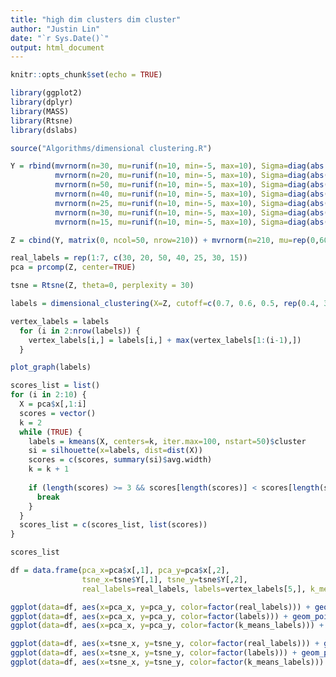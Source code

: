 ```yaml
---
title: "high dim clusters dim cluster"
author: "Justin Lin"
date: "`r Sys.Date()`"
output: html_document
---
```


```r
knitr::opts_chunk$set(echo = TRUE)

library(ggplot2)
library(dplyr)
library(MASS)
library(Rtsne)
library(dslabs)

source("Algorithms/dimensional clustering.R")
```


```r
Y = rbind(mvrnorm(n=30, mu=runif(n=10, min=-5, max=10), Sigma=diag(abs(rnorm(n=10, mean=0, sd=10)))),
          mvrnorm(n=20, mu=runif(n=10, min=-5, max=10), Sigma=diag(abs(rnorm(n=10, mean=0, sd=10)))),
          mvrnorm(n=50, mu=runif(n=10, min=-5, max=10), Sigma=diag(abs(rnorm(n=10, mean=0, sd=10)))),
          mvrnorm(n=40, mu=runif(n=10, min=-5, max=10), Sigma=diag(abs(rnorm(n=10, mean=0, sd=10)))),
          mvrnorm(n=25, mu=runif(n=10, min=-5, max=10), Sigma=diag(abs(rnorm(n=10, mean=0, sd=10)))),
          mvrnorm(n=30, mu=runif(n=10, min=-5, max=10), Sigma=diag(abs(rnorm(n=10, mean=0, sd=10)))),
          mvrnorm(n=15, mu=runif(n=10, min=-5, max=10), Sigma=diag(abs(rnorm(n=10, mean=0, sd=10)))))

Z = cbind(Y, matrix(0, ncol=50, nrow=210)) + mvrnorm(n=210, mu=rep(0,60), Sigma=diag(rep(5,60)))

real_labels = rep(1:7, c(30, 20, 50, 40, 25, 30, 15))
pca = prcomp(Z, center=TRUE)

tsne = Rtsne(Z, theta=0, perplexity = 30)
```


```r
labels = dimensional_clustering(X=Z, cutoff=c(0.7, 0.6, 0.5, rep(0.4, 3), rep(0.3, 54)), scale=FALSE)

vertex_labels = labels
  for (i in 2:nrow(labels)) {
    vertex_labels[i,] = labels[i,] + max(vertex_labels[1:(i-1),])
  }

plot_graph(labels)
```

```r
scores_list = list()
for (i in 2:10) {
  X = pca$x[,1:i]
  scores = vector()
  k = 2
  while (TRUE) {
    labels = kmeans(X, centers=k, iter.max=100, nstart=50)$cluster
    si = silhouette(x=labels, dist=dist(X))
    scores = c(scores, summary(si)$avg.width)
    k = k + 1
    
    if (length(scores) >= 3 && scores[length(scores)] < scores[length(scores)-1] && scores[length(scores)-1] < scores[length(scores)-2]) {
      break
    }
  }
  scores_list = c(scores_list, list(scores))
}

scores_list
```


```r
df = data.frame(pca_x=pca$x[,1], pca_y=pca$x[,2],
                tsne_x=tsne$Y[,1], tsne_y=tsne$Y[,2],
                real_labels=real_labels, labels=vertex_labels[5,], k_means_labels = kmeans(Z, centers=7, nstart=50)$cluster)
```

```r
ggplot(data=df, aes(x=pca_x, y=pca_y, color=factor(real_labels))) + geom_point()
ggplot(data=df, aes(x=pca_x, y=pca_y, color=factor(labels))) + geom_point()
ggplot(data=df, aes(x=pca_x, y=pca_y, color=factor(k_means_labels))) + geom_point()

ggplot(data=df, aes(x=tsne_x, y=tsne_y, color=factor(real_labels))) + geom_point()
ggplot(data=df, aes(x=tsne_x, y=tsne_y, color=factor(labels))) + geom_point()
ggplot(data=df, aes(x=tsne_x, y=tsne_y, color=factor(k_means_labels))) + geom_point()
```